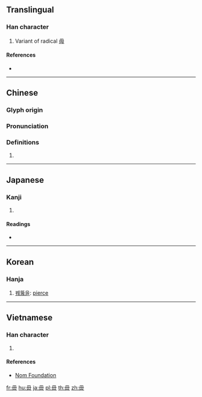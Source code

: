 {{character info/new}}
==Translingual==

===Han character===
{{Han char|rn=80|rad=毋|as=00|sn=4|four=77750|canj=WJ}}

# Variant of radical [[毋]]

====References====
* {{Han ref|kx=0588.240|dkj=16722|dj=0980.300|hdz=42380.020|uh=6BCC|ud=27596|bh=C960|bd=51552}}

----

==Chinese==
{{zh-forms}}

===Glyph origin===
{{Han etym}}

===Pronunciation===
{{zh-pron
|m=guàn
|c=gun3,kwun3
|mc=y
|oc=y
|ma=
|cat=v,adv,n
}}

===Definitions===
{{zh-hanzi}}

# {{rfdef|lang=zh}}

----

==Japanese==

===Kanji===
{{ja-kanji|grade=|rs=毋00}}

# {{defn|lang=ja|sort=毋00}}

====Readings====
* {{ja-readings|on=[[かん]] (kan)|kun=[[つらぬく]] (tsuranuku)}}

----

==Korean==

===Hanja===
{{ko-hanja|hangeul=관|eumhun=|rv=gwan|mr=kwan|y=kwan}}

# [[꿰뚫을]]: [[pierce]]

----

==Vietnamese==

===Han character===
{{vi-readings|rs=毋00| hanviet = vô}}

# {{defn|lang=vi|sort=毋00}}

====References====
*[http://nomfoundation.org/common/nom_details.php?codepoint=6bcc Nom Foundation]

[[fr:毌]]
[[hu:毌]]
[[ja:毌]]
[[pl:毌]]
[[th:毌]]
[[zh:毌]]
